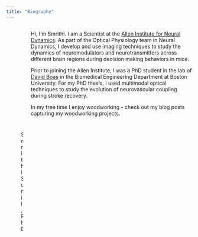```yaml
---
title: "Biography"
---
```


:::: {.columns}

::: {.column}
![Smrithi Sunil, PhD](images/SmrithiSunil.jpg)
:::

::: {.column}
Hi, I'm Smrithi. I am a Scientist at the [Allen Institute for Neural Dynamics](https://alleninstitute.org/what-we-do/brain-science/research/allen-institute-neural-dynamics/). As part of the Optical Physiology team in Neural Dynamics, I develop and use imaging techniques to study the dynamics of neuromodulators and neurotransmitters across different brain regions during decision making behaviors in mice. 

Prior to joining the Allen Institute, I was a PhD student in the lab of [David Boas](https://sites.bu.edu/boas/) in the Biomedical Engineering Department at Boston University. For my PhD thesis, I used multimodal optical techniques to study the evolution of neurovascular coupling during stroke recovery. 

In my free time I enjoy woodworking - check out my blog posts capturing my woodworking projects.
:::

::::
